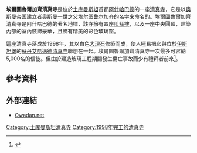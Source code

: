 {{Infobox religious building
| infobox_width  =
| image          = File:Azadi Mosque (5730562789).jpg
| image_size     = 
| caption        = 
| building_name  = 埃爾圖魯爾加齊清真寺
| location       = {{flag|Turkmenistan}}[[阿什哈巴德|阿什哈巴德]]
| geo            =
| religious_affiliation = [[逊尼派|逊尼派]]
| rite           = [[哈乃斐派|哈乃斐派]]
| region         =
| functional_status = 使用中
| website        = 
| architect      = 
| architecture_type = [[清真寺|清真寺]]
| architecture_style = [[奧斯曼建築|奧斯曼建築]]
| year_completed = 1998年
| construction_cost = 
| capacity       = 5,000人
| dome_quantity  = 
| dome_height_outer = 
| dome_dia_outer = 
| minaret_quantity = 4座
| minaret_height = 
| materials      = 大理石
}}

'''埃爾圖魯爾加齊清真寺'''是位於[[土库曼斯坦|土库曼斯坦]]首都[[阿什哈巴德|阿什哈巴德]]的一座[[清真寺|清真寺]]，它是以[[奥斯曼帝国|奥斯曼帝国]]建立者[[奥斯曼一世|奥斯曼一世]]之父[[埃尔图鲁尔加齐|埃尔图鲁尔加齐]]的名字來命名的。埃爾圖魯爾加齊清真寺是阿什哈巴德的著名地標，該寺擁有四座[[叫拜樓|叫拜樓]]，以及一座中央圓頂，建築內部的室內裝飾豪華，且飾有精美的彩色玻璃窗。

這座清真寺落成於1998年，其以白色[[大理石|大理石]]修築而成，使人極易把它與位於[[伊斯坦堡|伊斯坦堡]]的[[蘇丹艾哈邁德清真寺|蘇丹艾哈邁德清真寺]]聯想在一起。埃爾圖魯爾加齊清真寺一次最多可容納5,000名的信徒。但由於建造玻璃工程期間發生傷亡事故而少有禮拜者前來<ref>{{cite web |url=http://www.lonelyplanet.com/turkmenistan/ashgabat/sights/443376 |title=Azadi mosque |publisher=[[Lonely_Planet|Lonely Planet]] |accessdate=September 13, 2012 |archiveurl=https://www.webcitation.org/6AUW5oO1K?url=http://www.lonelyplanet.com/turkmenistan/ashgabat/sights/religious-spiritual/azadi-mosque |archivedate=2012-09-07 |deadurl=yes |df= }}</ref>。

==參考資料==
{{reflist}}

==外部連結==
*[https://web.archive.org/web/20080908021251/http://www.owadan.net/turkmenistan/ashgabat/outside.htm Owadan.net]

{{coord|37|55|59|N|58|23|56|E|type:landmark_source:kolossus-ruwiki|display=title}}

[[Category:土库曼斯坦清真寺|Category:土库曼斯坦清真寺]]
[[Category:1998年完工的清真寺|Category:1998年完工的清真寺]]
{{Asia-struct-stub}}